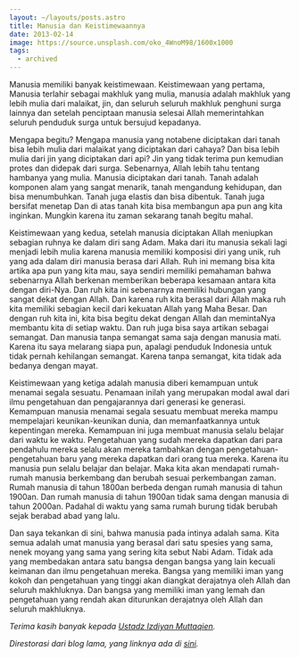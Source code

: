 ```yaml
---
layout: ~/layouts/posts.astro
title: Manusia dan Keistimewaannya
date: 2013-02-14
image: https://source.unsplash.com/oko_4WnoM98/1600x1000
tags:
  - archived
---
```


Manusia memiliki banyak keistimewaan. Keistimewaan yang pertama, Manusia terlahir sebagai makhluk yang mulia, manusia adalah makhluk yang lebih mulia dari malaikat, jin, dan seluruh seluruh makhluk penghuni surga lainnya dan setelah penciptaan manusia selesai Allah memerintahkan seluruh penduduk surga untuk bersujud kepadanya.

Mengapa begitu? Mengapa manusia yang notabene diciptakan dari tanah bisa lebih mulia dari malaikat yang diciptakan dari cahaya? Dan bisa lebih mulia dari jin yang diciptakan dari api? Jin yang tidak terima pun kemudian protes dan didepak dari surga. Sebenarnya, Allah lebih tahu tentang hambanya yang mulia. Manusia diciptakan dari tanah. Tanah adalah komponen alam yang sangat menarik, tanah mengandung kehidupan, dan bisa menumbuhkan. Tanah juga elastis dan bisa dibentuk. Tanah juga bersifat menetap Dan di atas tanah kita bisa membangun apa pun ang kita inginkan. Mungkin karena itu zaman sekarang tanah begitu mahal.

Keistimewaan yang kedua, setelah manusia diciptakan Allah meniupkan sebagian ruhnya ke dalam diri sang Adam. Maka dari itu manusia sekali lagi menjadi lebih mulia karena manusia memiliki komposisi diri yang unik, ruh yang ada dalam diri manusia berasa dari Allah. Ruh ini memang bisa kita artika apa pun yang kita mau, saya sendiri memiliki pemahaman bahwa sebenarnya Allah berkenan memberikan beberapa kesamaan antara kita dengan diri-Nya. Dan ruh kita ini sebenarnya memiliki hubungan yang sangat dekat dengan Allah. Dan karena ruh kita berasal dari Allah maka ruh kita memiliki sebagian kecil dari kekuatan Allah yang Maha Besar. Dan dengan ruh kita ini, kita bisa begitu dekat dengan Allah dan memintaNya membantu kita di setiap waktu. Dan ruh juga bisa saya artikan sebagai semangat. Dan manusia tanpa semangat sama saja dengan manusia mati. Karena itu saya melarang siapa pun, apalagi penduduk Indonesia untuk tidak pernah kehilangan semangat. Karena tanpa semangat, kita tidak ada bedanya dengan mayat.

Keistimewaan yang ketiga adalah manusia diberi kemampuan untuk menamai segala sesuatu. Penamaan inilah yang merupakan modal awal dari ilmu pengetahuan dan pengajarannya dari generasi ke generasi. Kemampuan manusia menamai segala sesuatu membuat mereka mampu mempelajari keunikan-keunikan dunia, dan memanfaatkannya untuk kepentingan mereka. Kemampuan ini juga membuat manusia selalu belajar dari waktu ke waktu. Pengetahuan yang sudah mereka dapatkan dari para pendahulu mereka selalu akan mereka tambahkan dengan pengetahuan-pengetahuan baru yang mereka dapatkan dari orang tua mereka. Karena itu manusia pun selalu belajar dan belajar. Maka kita akan mendapati rumah-rumah manusia berkembang dan berubah sesuai perkembangan zaman. Rumah manusia di tahun 1800an berbeda dengan rumah manusia di tahun 1900an. Dan rumah manusia di tahun 1900an tidak sama dengan manusia di tahun 2000an. Padahal di waktu yang sama rumah burung tidak berubah sejak berabad abad yang lalu.


<p>
  <Picture
    src="https://source.unsplash.com/LY1eyQMFeyo/1600x1000"
    alt="Ilustrasi peradaban manusia"
    widths={[1140, 960, 720, 540, 360]}
    aspectRatio={16 / 10}
    sizes="(min-width: 1200px) 1140px, (min-width: 992px) 960px, (min-width: 768px) 720px, (min-width: 576px) 540px, 100vw"
    formats={['avif', 'webp', 'jpeg']}
  />
</p>

Dan saya tekankan di sini, bahwa manusia pada intinya adalah sama. Kita semua adalah umat manusia yang berasal dari satu spesies yang sama, nenek moyang yang sama yang sering kita sebut Nabi Adam. Tidak ada yang membedakan antara satu bangsa dengan bangsa yang lain kecuali keimanan dan ilmu pengetahuan mereka. Bangsa yang memiliki iman yang kokoh dan pengetahuan yang tinggi akan diangkat derajatnya oleh Allah dan seluruh makhluknya. Dan bangsa yang memiliki iman yang lemah dan pengetahuan yang rendah akan diturunkan derajatnya oleh Allah dan seluruh makhluknya.

_Terima kasih banyak kepada [Ustadz Izdiyan Muttaqien](http://izdiyan.blogspot.com/2013/02/manusia-dan-keistimewaannya.html)._

_Direstorasi dari blog lama, yang linknya ada di [sini](https://web.archive.org/web/20130217224707/http://radenazure.wordpress.com/2013/02/14/manusia-keistimewaannya/)._
